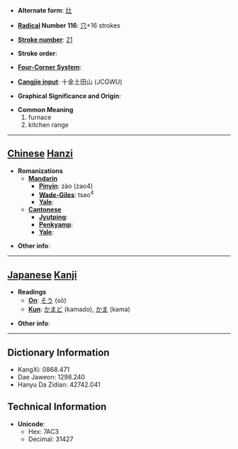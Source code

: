
<!-- 
This page has been placed on ''Requests for Ph34rism.
This request has been subsequently carried out Ph34r themself.

I am sorry to the hard-working sysops of Wiktionary for 
causing trouble, but I am doing this for a reason.

Thank you (come again).
-->

* '''Alternate form''': [[灶]]

* '''[[Wiktionary:Chinese radical index| Radical]] Number 116''': [[Wiktionary:Chinese radical index 穴|穴]]+16 strokes

* '''[[Wiktionary:Chinese total strokes index|Stroke number]]''': [[Wiktionary:Chinese total strokes index 21|21]]

* '''Stroke order''': 

* '''[[Wiktionary:Chinese four corner index|Four-Corner System]]''': 

* '''[[Wiktionary:Chinese Cangjie index|Cangjie input]]''': 十金土田山 (JCGWU)

* '''Graphical Significance and Origin''': 

* '''Common Meaning'''
*#furnace
*# kitchen range


----

== [[Chinese]] [[Hanzi]] ==

* '''Romanizations'''
** '''[[Mandarin]]'''
*** '''[[Pinyin]]''': zào (zao4)
*** '''[[Wade-Giles]]''': tsao<sup>4</sup>
*** '''[[Yale]]''': 
** '''[[Cantonese]]'''
*** '''[[Jyutping]]''':
*** '''[[Penkyamp]]''': 
*** '''[[Yale]]''': 

* '''Other info''': 

----

== [[Japanese]] [[Kanji]] ==

* '''Readings'''
** '''[[On]]''': [[そう]] (sō)
** '''[[Kun]]''': [[かまど]] (kamado), [[かま]] (kama)

* '''Other info''':  

----

== Dictionary Information ==

* KangXi: 0868.471
* Dae Jaweon: 1298.240
* Hanyu Da Zidian: 42742.041

== Technical Information ==

* '''Unicode''':
** Hex: 7AC3
** Decimal: 31427
